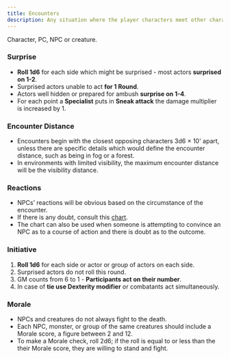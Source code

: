 ```yaml
---
title: Encounters
description: Any situation where the player characters meet other characters or creatures in uncertain circumstances.
---
```



<Aside title="Actor:" type="caution">
  Character, PC, NPC or creature.
</Aside>

### Surprise

- **Roll 1d6** for each side which might be surprised - most actors **surprised on 1-2**.
- Surprised actors unable to act **for 1 Round**.
- Actors well hidden or prepared for ambush **surprise on 1-4**.
- For each point a **Specialist** puts in **Sneak attack** the damage multiplier is increased by 1.

### Encounter Distance

- Encounters begin with the closest opposing characters 3d6 × 10' apart, unless there are specific details which would define the encounter distance, such as being in fog or a forest.
- In environments with limited visibility, the maximum encounter distance will be the visibility distance.

### Reactions

- NPCs’ reactions will be obvious based on the circumstance of the encounter.
- If there is any doubt, consult this [chart](../../reference/reactions).
- The chart can also be used when someone is attempting to convince an NPC as to a course of action and there is doubt as to the outcome.

### Initiative

1. **Roll 1d6** for each side or actor or group of actors on each side.
2. Surprised actors do not roll this round.
3. GM counts from 6 to 1 - **Participants act on their number**.
4. In case of **tie use Dexterity modifier** or combatants act simultaneously.

### Morale

- NPCs and creatures do not always fight to the death.
- Each NPC, monster, or group of the same creatures should include a Morale score, a figure between 2 and 12.
- To make a Morale check, roll 2d6; if the roll is equal to or less than the their Morale score, they are willing to stand and fight.
